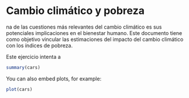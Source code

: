 Cambio climático y pobreza
========================================================

na de las cuestiones más relevantes del cambio climático es sus potenciales implicaciones en el bienestar humano. Este documento tiene como objetivo vincular las estimaciones del impacto del cambio climático con los índices de pobreza.

Este ejercicio intenta a

```r
summary(cars)
```

You can also embed plots, for example:

```r
plot(cars)
```

